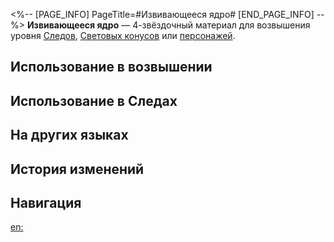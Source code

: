 <%-- [PAGE_INFO]
PageTitle=#Извивающееся ядро#
[END_PAGE_INFO] --%>
{{Предмет Инфобокс
|id          = 111003
|Изображение = Предмет Извивающееся ядро.png
|Тип         = Материал Следов
|Тип2        = Материал возвышения персонажа
|Инвентарь   = Материалы улучшения
|Редкость    = 4
|Эффект      = 
|Описание    = Сердце монстра, блуждающего по Фрагментуму. Продвинутый материал для усиления.
|Источник1   = [[Некоторые монстры Фрагментума на уровне Равновесия 4 или выше]]
|Источник2   = [[Универсальная машина для синтеза: Синтез материалов]]
|Источник3   = [[Противники в Расходящейся вселенной]]
|Источник4   = [[Противники в Виртуальной вселенной]]
|Источник5   = [[Универсальная машина для синтеза: Обмен материалов]]
}}
{{Описание|Источник искажения Фрагментума. Злокачественная опухоль, что порождает зло и побуждает к греху.<br />Сердце слабо пульсирует, но остаточной силы достаточно, чтобы вызвать новое бедствие. Лучше всего уничтожить его, чтобы предотвратить дальнейшие неприятности.<br /><br />''«Это как рак...»''}}
'''Извивающееся ядро''' — 4-звёздочный материал для возвышения уровня [[Следы|Следов]], [[Световые конусы|Световых конусов]] или [[Персонажи|персонажей]].

==Использование в возвышении==
{{Использование в возвышении}}

==Использование в Следах==
{{Использование в следах}}

==На других языках==
{{На других языках
|en   = Squirming Core
|zhs  = 蠢动原核
|zht  = 蠢動原核
|ja   = 脈動する原核
|ko   = 꿈틀대는 코어
|es   = Núcleo serpenteante
|fr   = Noyau des méandres
|ru   = Извивающееся ядро
|th   = Squirming Core
|vi   = Lõi Rục Rịch
|de   = Zuckender Kern
|id   = Squirming Core
|pt   = Núcleo Contorcido
}}

==История изменений==
{{История изменений|3.5}}

==Навигация==
{{Материалы улучшения Навбокс}}

[[en:]]
